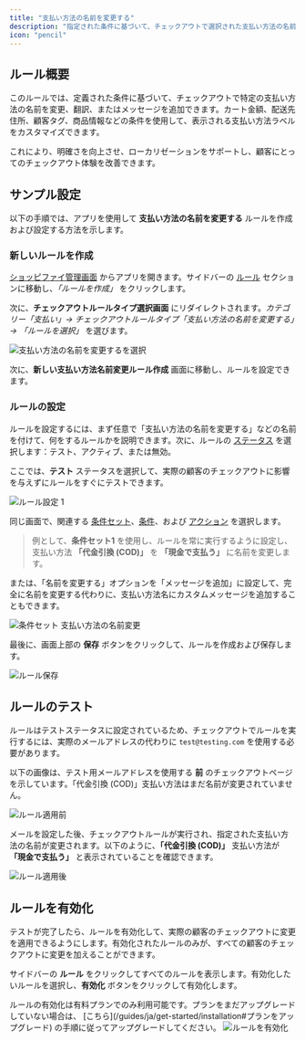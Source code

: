 ```yaml
---
title: "支払い方法の名前を変更する"
description: "指定された条件に基づいて、チェックアウトで選択された支払い方法の名前を変更、翻訳、またはメッセージを追加します。"
icon: "pencil"
---
```


## ルール概要

このルールでは、定義された条件に基づいて、チェックアウトで特定の支払い方法の名前を変更、翻訳、またはメッセージを追加できます。カート金額、配送先住所、顧客タグ、商品情報などの条件を使用して、表示される支払い方法ラベルをカスタマイズできます。

これにより、明確さを向上させ、ローカリゼーションをサポートし、顧客にとってのチェックアウト体験を改善できます。

## サンプル設定

以下の手順では、アプリを使用して **支払い方法の名前を変更する** ルールを作成および設定する方法を示します。

### 新しいルールを作成

[ショッピファイ管理画面](/guides/ja/get-started/installation#アプリを開く) からアプリを開きます。サイドバーの [ルール](/guides/ja/get-started/quickstart#サンプルルールを作成) セクションに移動し、_「ルールを作成」_ をクリックします。

次に、**チェックアウトルールタイプ選択画面** にリダイレクトされます。_カテゴリー「支払い」→ チェックアウトルールタイプ「支払い方法の名前を変更する」→ 「ルールを選択」_ を選びます。

<img
  src="/images/essentials/payment/select-rename-payment-methods.webp"
  alt="支払い方法の名前を変更するを選択"
/>

次に、**新しい支払い方法名前変更ルール作成** 画面に移動し、ルールを設定できます。

### ルールの設定

ルールを設定するには、まず任意で「支払い方法の名前を変更する」などの名前を付けて、何をするルールかを説明できます。次に、ルールの [ステータス](/guides/ja/get-started/concepts#ステータス) を選択します：テスト、アクティブ、または無効。

ここでは、**テスト** ステータスを選択して、実際の顧客のチェックアウトに影響を与えずにルールをすぐにテストできます。

<img
  src="/images/essentials/payment/rule-configure-1-rename-payment-methods.webp"
  alt="ルール設定 1"
/>

同じ画面で、関連する [条件セット](/guides/ja/get-started/concepts#コンディションセット)、[条件](/guides/ja/get-started/concepts#コンディション（「いつ」）)、および [アクション](/guides/ja/get-started/concepts#アクション（「何を」）) を選択します。

> 例として、**条件セット1** を使用し、ルールを常に実行するように設定し、支払い方法 **「代金引換 (COD)」** を **「現金で支払う」** に名前を変更します。

または、「名前を変更する」オプションを「メッセージを追加」に設定して、完全に名前を変更する代わりに、支払い方法名にカスタムメッセージを追加することもできます。

<img
  src="/images/essentials/payment/condition-set-rename-payment-methods.webp"
  alt="条件セット 支払い方法の名前変更"
/>

最後に、画面上部の <b>保存</b> ボタンをクリックして、ルールを作成および保存します。

<img src="/images/shared/save-rule.webp" alt="ルール保存" />

## ルールのテスト

ルールはテストステータスに設定されているため、チェックアウトでルールを実行するには、実際のメールアドレスの代わりに `test@testing.com` を使用する必要があります。

<Warning>
  以下の画像は、テスト用メールアドレスを使用する <b>前</b> のチェックアウトページを示しています。「代金引換 (COD)」支払い方法はまだ名前が変更されていません。
</Warning>

<img
  src="/images/essentials/payment/before-rule-apply-payment-methods.webp"
  alt="ルール適用前"
/>

メールを設定した後、チェックアウトルールが実行され、指定された支払い方法の名前が変更されます。以下のように、**「代金引換 (COD)」** 支払い方法が **「現金で支払う」** と表示されていることを確認できます。

<img
  src="/images/essentials/payment/after-rule-apply-rename-payment-methods.webp"
  alt="ルール適用後"
/>

## ルールを有効化

テストが完了したら、ルールを有効化して、実際の顧客のチェックアウトに変更を適用できるようにします。有効化されたルールのみが、すべての顧客のチェックアウトに変更を加えることができます。

サイドバーの **ルール** をクリックしてすべてのルールを表示します。有効化したいルールを選択し、**有効化** ボタンをクリックして有効化します。

<Warning>
  ルールの有効化は有料プランでのみ利用可能です。プランをまだアップグレードしていない場合は、
  [こちら](/guides/ja/get-started/installation#プランをアップグレード) の手順に従ってアップグレードしてください。
</Warning>
<img
  src="/images/essentials/payment/activate-the-rule-rename-payment-methods.webp"
  alt="ルールを有効化"
/>
